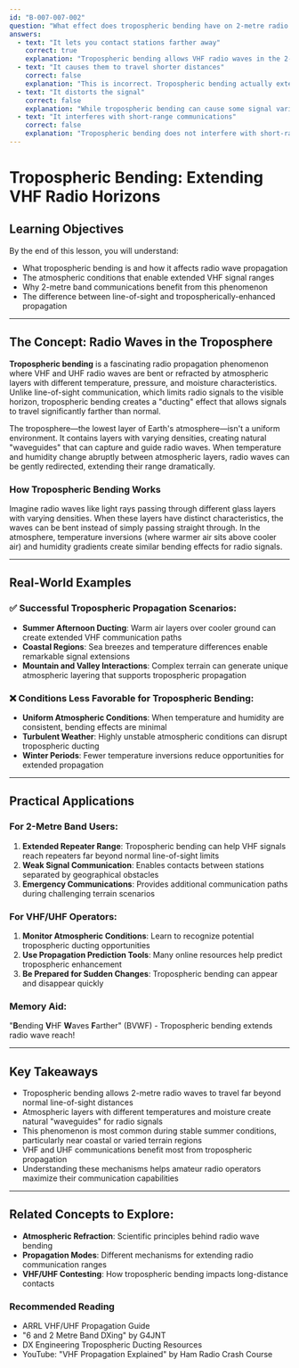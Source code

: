 ```yaml
---
id: "B-007-007-002"
question: "What effect does tropospheric bending have on 2-metre radio waves?"
answers:
  - text: "It lets you contact stations farther away"
    correct: true
    explanation: "Tropospheric bending allows VHF radio waves in the 2-metre band to travel beyond the normal line-of-sight range by refracting off density variations in the lower atmosphere. This phenomenon occurs when layers of the troposphere with different temperatures and moisture content create a 'waveguide' effect that can bend radio signals, extending their propagation range well beyond what would normally be possible with direct line-of-sight transmission."
  - text: "It causes them to travel shorter distances"
    correct: false
    explanation: "This is incorrect. Tropospheric bending actually extends radio wave propagation, not shortens it. By creating a refraction effect in the lower atmosphere, these signals can travel much farther than their standard line-of-sight range, not be limited to shorter distances."
  - text: "It distorts the signal"
    correct: false
    explanation: "While tropospheric bending can cause some signal variations due to atmospheric changes, its primary effect is extending signal range, not distorting the signal itself. The bending process actually helps maintain signal integrity over longer distances."
  - text: "It interferes with short-range communications"
    correct: false
    explanation: "Tropospheric bending does not interfere with short-range communications; instead, it can enhance communications by allowing signals to reach beyond their normal geographical limitations, especially during specific atmospheric conditions."
---
```


# Tropospheric Bending: Extending VHF Radio Horizons

## Learning Objectives
By the end of this lesson, you will understand:
- What tropospheric bending is and how it affects radio wave propagation
- The atmospheric conditions that enable extended VHF signal ranges
- Why 2-metre band communications benefit from this phenomenon
- The difference between line-of-sight and tropospherically-enhanced propagation

---

## The Concept: Radio Waves in the Troposphere

**Tropospheric bending** is a fascinating radio propagation phenomenon where VHF and UHF radio waves are bent or refracted by atmospheric layers with different temperature, pressure, and moisture characteristics. Unlike line-of-sight communication, which limits radio signals to the visible horizon, tropospheric bending creates a "ducting" effect that allows signals to travel significantly farther than normal.

The troposphere—the lowest layer of Earth's atmosphere—isn't a uniform environment. It contains layers with varying densities, creating natural "waveguides" that can capture and guide radio waves. When temperature and humidity change abruptly between atmospheric layers, radio waves can be gently redirected, extending their range dramatically.

### How Tropospheric Bending Works

Imagine radio waves like light rays passing through different glass layers with varying densities. When these layers have distinct characteristics, the waves can be bent instead of simply passing straight through. In the atmosphere, temperature inversions (where warmer air sits above cooler air) and humidity gradients create similar bending effects for radio signals.

---

## Real-World Examples

### ✅ Successful Tropospheric Propagation Scenarios:
- **Summer Afternoon Ducting**: Warm air layers over cooler ground can create extended VHF communication paths
- **Coastal Regions**: Sea breezes and temperature differences enable remarkable signal extensions
- **Mountain and Valley Interactions**: Complex terrain can generate unique atmospheric layering that supports tropospheric propagation

### ❌ Conditions Less Favorable for Tropospheric Bending:
- **Uniform Atmospheric Conditions**: When temperature and humidity are consistent, bending effects are minimal
- **Turbulent Weather**: Highly unstable atmospheric conditions can disrupt tropospheric ducting
- **Winter Periods**: Fewer temperature inversions reduce opportunities for extended propagation

---

## Practical Applications

### For 2-Metre Band Users:
1. **Extended Repeater Range**: Tropospheric bending can help VHF signals reach repeaters far beyond normal line-of-sight limits
2. **Weak Signal Communication**: Enables contacts between stations separated by geographical obstacles
3. **Emergency Communications**: Provides additional communication paths during challenging terrain scenarios

### For VHF/UHF Operators:
1. **Monitor Atmospheric Conditions**: Learn to recognize potential tropospheric ducting opportunities
2. **Use Propagation Prediction Tools**: Many online resources help predict tropospheric enhancement
3. **Be Prepared for Sudden Changes**: Tropospheric bending can appear and disappear quickly

### Memory Aid:
"**B**ending **V**HF **W**aves **F**arther" (BVWF) - Tropospheric bending extends radio wave reach!

---

## Key Takeaways

- Tropospheric bending allows 2-metre radio waves to travel far beyond normal line-of-sight distances
- Atmospheric layers with different temperatures and moisture create natural "waveguides" for radio signals
- This phenomenon is most common during stable summer conditions, particularly near coastal or varied terrain regions
- VHF and UHF communications benefit most from tropospheric propagation
- Understanding these mechanisms helps amateur radio operators maximize their communication capabilities

---

## Related Concepts to Explore:
- **Atmospheric Refraction**: Scientific principles behind radio wave bending
- **Propagation Modes**: Different mechanisms for extending radio communication ranges
- **VHF/UHF Contesting**: How tropospheric bending impacts long-distance contacts

### Recommended Reading

- ARRL VHF/UHF Propagation Guide
- "6 and 2 Metre Band DXing" by G4JNT
- DX Engineering Tropospheric Ducting Resources
- YouTube: "VHF Propagation Explained" by Ham Radio Crash Course